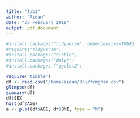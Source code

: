 ```yaml
---
title: "lab1"
author: "Aidan"
date: "26 February 2019"
output: pdf_document
---
```


```r
#install.packages("tidyverse", dependencies=TRUE)
#require("tidyverse")
#install.packages("tibble")
#install.packages("dplyr")
#install.packages.("ggplot2")
```


```r
require("tibble")
df <- read.csv("/home/aidan/Uni/frmgham.csv")
glimpse(df)
summary(df)
df$SEX
hist(df$AGE)
a <- plot(df$AGE, df$BMI, type = "h")

```

